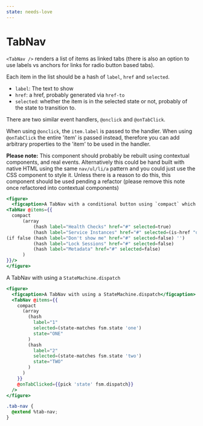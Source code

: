 ```yaml
---
state: needs-love
---
```

# TabNav

`<TabNav />` renders a list of items as linked tabs (there is also an option
to use labels vs anchors for links for radio button based tabs).

Each item in the list should be a hash of `label`, `href` and `selected`.

- `label`: The text to show
- `href`: a href, probably generated via `href-to`
- `selected`: whether the item is in the selected state or not, probably
  of the state to transition to.

There are two similar event handlers, `@onclick` and `@onTabClick`.

When using `@onclick`, the `item.label` is passed to the handler. When using
`@onTabClick` the entire 'item' is passed instead, therefore you can add
arbitrary properties to the 'item' to be used in the handler.


**Please note:** This component should probably be rebuilt using contextual
components, and real events. Alternatively this could be hand built with native
HTML using the same `nav/ul/li/a` pattern and you could just use the CSS
component to style it. Unless there is a reason to do this, this component
should be used pending a refactor (please remove this note once refactored into
contextual components)

```hbs preview-template
<figure>
  <figcaption>A TabNav with a conditional button using `compact` which removes empty values from arrays</figcaption>
<TabNav @items={{
  compact
      (array
          (hash label="Health Checks" href="#" selected=true)
          (hash label="Service Instances" href="#" selected=(is-href "docs.something"))
(if false (hash label="Don't show me" href="#" selected=false) '')
          (hash label="Lock Sessions" href="#" selected=false)
          (hash label="Metadata" href="#" selected=false)
      )
}}/>
</figure>
```

A TabNav with using a `StateMachine.dispatch`

```hbs
<figure>
  <figcaption>A TabNav with using a StateMachine.dispatch</figcaption>
  <TabNav @items={{
    compact
      (array
        (hash
          label="1"
          selected=(state-matches fsm.state 'one')
          state="ONE"
        )
        (hash
          label="2"
          selected=(state-matches fsm.state 'two')
          state="TWO"
        )
      )
    }}
    @onTabClicked={{pick 'state' fsm.dispatch}}
  />
</figure>
```

```css
.tab-nav {
  @extend %tab-nav;
}
```



